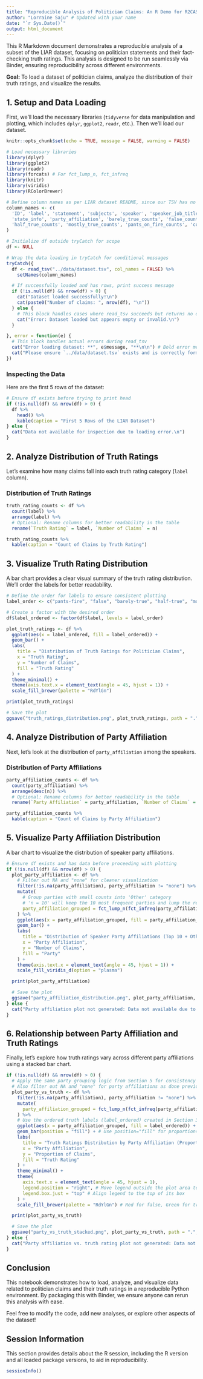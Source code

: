 ```yaml
---
title: "Reproducible Analysis of Politician Claims: An R Demo for R2CASS@ICWSM"
author: "Lorraine Saju" # Updated with your name
date: "`r Sys.Date()`"
output: html_document
---
```


This R Markdown document demonstrates a reproducible analysis of a subset of the LIAR dataset, focusing on politician statements and their fact-checking truth ratings. This analysis is designed to be run seamlessly via Binder, ensuring reproducibility across different environments.

**Goal:** To load a dataset of politician claims, analyze the distribution of their truth ratings, and visualize the results.

## 1. Setup and Data Loading

First, we'll load the necessary libraries (`tidyverse` for data manipulation and plotting, which includes `dplyr`, `ggplot2`, `readr`, etc.). Then we'll load our dataset.

```r
knitr::opts_chunk$set(echo = TRUE, message = FALSE, warning = FALSE)
```
```r
# Load necessary libraries
library(dplyr)
library(ggplot2)
library(readr)
library(forcats) # For fct_lump_n, fct_infreq
library(knitr)
library(viridis)
library(RColorBrewer)

# Define column names as per LIAR dataset README, since our TSV has no header
column_names <- c(
  'ID', 'label', 'statement', 'subjects', 'speaker', 'speaker_job_title',
  'state_info', 'party_affiliation', 'barely_true_counts', 'false_counts',
  'half_true_counts', 'mostly_true_counts', 'pants_on_fire_counts', 'context'
)

# Initialize df outside tryCatch for scope
df <- NULL

# Wrap the data loading in tryCatch for conditional messages
tryCatch({
  df <- read_tsv("../data/dataset.tsv", col_names = FALSE) %>%
    setNames(column_names)

  # If successfully loaded and has rows, print success message
  if (!is.null(df) && nrow(df) > 0) {
    cat("Dataset loaded successfully!\n") 
    cat(paste0("Number of claims: ", nrow(df), "\n"))
  } else {
    # This block handles cases where read_tsv succeeds but returns no data
    cat("Error: Dataset loaded but appears empty or invalid.\n")
  }

}, error = function(e) {
  # This block handles actual errors during read_tsv
  cat("Error loading dataset: **", e$message, "**\n\n") # Bold error message
  cat("Please ensure `../data/dataset.tsv` exists and is correctly formatted.\n")
})
```


### Inspecting the Data

Here are the first 5 rows of the dataset:

```r
# Ensure df exists before trying to print head
if (!is.null(df) && nrow(df) > 0) {
  df %>%
    head() %>%
    kable(caption = "First 5 Rows of the LIAR Dataset")
} else {
  cat("Data not available for inspection due to loading error.\n")
}
```
## 2. Analyze Distribution of Truth Ratings

Let's examine how many claims fall into each truth rating category (`label` column).

### Distribution of Truth Ratings

```r
truth_rating_counts <- df %>%
  count(label) %>%
  arrange(label) %>%
  # Optional: Rename columns for better readability in the table
  rename(`Truth Rating` = label, `Number of Claims` = n)

truth_rating_counts %>%
  kable(caption = "Count of Claims by Truth Rating")
```

## 3. Visualize Truth Rating Distribution
A bar chart provides a clear visual summary of the truth rating distribution. We'll order the labels for better readability.

```r
# Define the order for labels to ensure consistent plotting
label_order <- c("pants-fire", "false", "barely-true", "half-true", "mostly-true", "true")

# Create a factor with the desired order
df$label_ordered <- factor(df$label, levels = label_order)

plot_truth_ratings <- df %>%
  ggplot(aes(x = label_ordered, fill = label_ordered)) +
  geom_bar() +
  labs(
    title = "Distribution of Truth Ratings for Politician Claims",
    x = "Truth Rating",
    y = "Number of Claims",
    fill = "Truth Rating"
  ) +
  theme_minimal() +
  theme(axis.text.x = element_text(angle = 45, hjust = 1)) +
  scale_fill_brewer(palette = "RdYlGn")

print(plot_truth_ratings)

# Save the plot
ggsave("truth_ratings_distribution.png", plot_truth_ratings, path = ".", dpi = 300)
```

## 4. Analyze Distribution of Party Affiliation

Next, let's look at the distribution of `party_affiliation` among the speakers.

### Distribution of Party Affiliations

```r
party_affiliation_counts <- df %>%
  count(party_affiliation) %>%
  arrange(desc(n)) %>%
  # Optional: Rename columns for better readability in the table
  rename(`Party Affiliation` = party_affiliation, `Number of Claims` = n)

party_affiliation_counts %>%
  kable(caption = "Count of Claims by Party Affiliation")
```

## 5. Visualize Party Affiliation Distribution
A bar chart to visualize the distribution of speaker party affiliations.

```r
# Ensure df exists and has data before proceeding with plotting
if (!is.null(df) && nrow(df) > 0) {
  plot_party_affiliation <- df %>%
    # Filter out NA and "none" for cleaner visualization
    filter(!is.na(party_affiliation), party_affiliation != "none") %>%
    mutate(
      # Group parties with small counts into 'Other' category
      # 'n = 10' will keep the 10 most frequent parties and lump the rest
      party_affiliation_grouped = fct_lump_n(fct_infreq(party_affiliation), n = 10, other_level = "Other (Lumped)")
    ) %>%
    ggplot(aes(x = party_affiliation_grouped, fill = party_affiliation_grouped)) + # Use the new grouped factor for x and fill
    geom_bar() +
    labs(
      title = "Distribution of Speaker Party Affiliations (Top 10 + Other)", # Updated title
      x = "Party Affiliation",
      y = "Number of Claims",
      fill = "Party"
    ) +
    theme(axis.text.x = element_text(angle = 45, hjust = 1)) +
    scale_fill_viridis_d(option = "plasma")

  print(plot_party_affiliation)

  # Save the plot
  ggsave("party_affiliation_distribution.png", plot_party_affiliation, path = ".", dpi = 300)
} else {
  cat("Party affiliation plot not generated: Data not available due to loading error.\n")
}
```

## 6. Relationship between Party Affiliation and Truth Ratings
Finally, let's explore how truth ratings vary across different party affiliations using a stacked bar chart.

```r
if (!is.null(df) && nrow(df) > 0) {
  # Apply the same party grouping logic from Section 5 for consistency and readability
  # Also filter out NA and "none" for party affiliations as done previously
  plot_party_vs_truth <- df %>%
    filter(!is.na(party_affiliation), party_affiliation != "none") %>%
    mutate(
      party_affiliation_grouped = fct_lump_n(fct_infreq(party_affiliation), n = 10, other_level = "Other (Lumped)")
    ) %>%
    # Use the ordered truth labels (label_ordered) created in Section 3
    ggplot(aes(x = party_affiliation_grouped, fill = label_ordered)) +
    geom_bar(position = "fill") + # Use position="fill" for proportions (each bar sums to 100%)
    labs(
      title = "Truth Ratings Distribution by Party Affiliation (Proportion, Top 10 Parties)", # Updated title
      x = "Party Affiliation",
      y = "Proportion of Claims",
      fill = "Truth Rating"
    ) +
    theme_minimal() +
    theme(
      axis.text.x = element_text(angle = 45, hjust = 1),
      legend.position = "right", # Move legend outside the plot area to the right
      legend.box.just = "top" # Align legend to the top of its box
    ) +
    scale_fill_brewer(palette = "RdYlGn") # Red for false, Green for true (consistent with Section 3)

  print(plot_party_vs_truth)

  # Save the plot
  ggsave("party_vs_truth_stacked.png", plot_party_vs_truth, path = ".", dpi = 300)
} else {
  cat("Party affiliation vs. truth rating plot not generated: Data not available due to loading error.\n")
}
```

## Conclusion

This notebook demonstrates how to load, analyze, and visualize data related to politician claims and their truth ratings in a reproducible Python environment. By packaging this with Binder, we ensure anyone can rerun this analysis with ease.

Feel free to modify the code, add new analyses, or explore other aspects of the dataset!

## Session Information

This section provides details about the R session, including the R version and all loaded package versions, to aid in reproducibility.

```r
sessionInfo()
```
